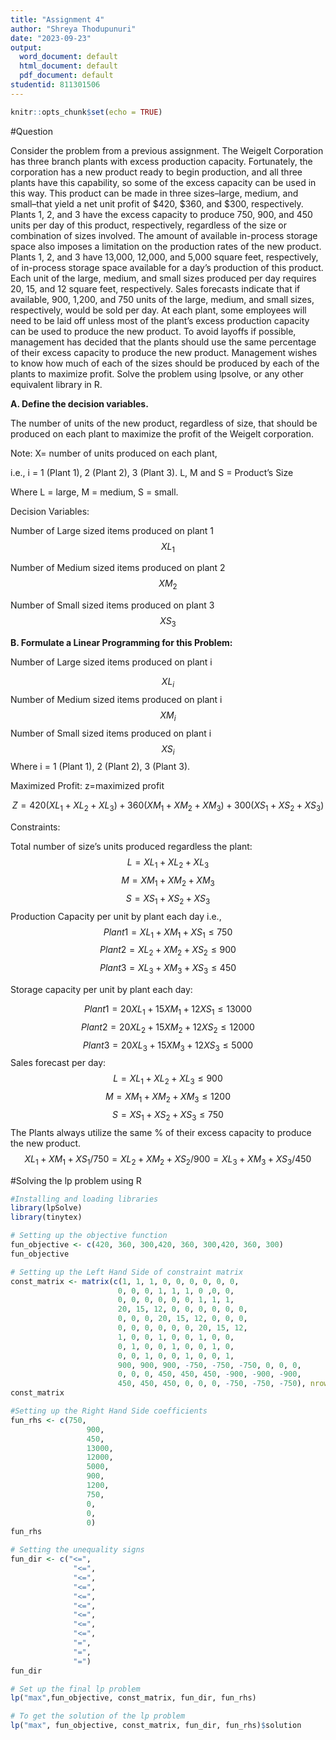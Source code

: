 ---
title: "Assignment 4"
author: "Shreya Thodupunuri"
date: "2023-09-23"
output:
  word_document: default
  html_document: default
  pdf_document: default
studentid: 811301506
---

```{r setup, include=FALSE}
knitr::opts_chunk$set(echo = TRUE)
```

#Question

Consider the problem from a previous assignment.
The Weigelt Corporation has three branch plants with excess production capacity. Fortunately,
the corporation has a new product ready to begin production, and all three plants have this
capability, so some of the excess capacity can be used in this way. This product can be made in
three sizes--large, medium, and small--that yield a net unit profit of $420, $360, and $300,
respectively. Plants 1, 2, and 3 have the excess capacity to produce 750, 900, and 450 units per
day of this product, respectively, regardless of the size or combination of sizes involved.
The amount of available in-process storage space also imposes a limitation on the production
rates of the new product. Plants 1, 2, and 3 have 13,000, 12,000, and 5,000 square feet,
respectively, of in-process storage space available for a day's production of this product. Each
unit of the large, medium, and small sizes produced per day requires 20, 15, and 12 square feet,
respectively.
Sales forecasts indicate that if available, 900, 1,200, and 750 units of the large, medium, and
small sizes, respectively, would be sold per day.
At each plant, some employees will need to be laid off unless most of the plant’s excess
production capacity can be used to produce the new product. To avoid layoffs if possible,
management has decided that the plants should use the same percentage of their excess capacity
to produce the new product.
Management wishes to know how much of each of the sizes should be produced by each of the
plants to maximize profit.
Solve the problem using lpsolve, or any other equivalent library in R.


**A. Define the decision variables.**

The number of units of the new product, regardless of size, that should be produced
on each plant to maximize the profit of the Weigelt corporation.

Note:
X= number of units produced on each plant,

i.e., i = 1 (Plant 1), 2 (Plant 2), 3 (Plant 3).
L, M and S = Product’s Size

Where L = large, M = medium, S = small.

Decision Variables:

Number of Large sized items produced on plant 1
$$XL_1$$ 

Number of Medium sized items produced on plant 2
$$XM_2$$

Number of Small sized items produced on plant 3
$$XS_3$$


**B. Formulate a Linear Programming for this Problem:**

Number of Large sized items produced on plant i

$$XL_i$$
Number of Medium sized items produced on plant i
$$XM_i$$
Number of Small sized items produced on plant i
$$XS_i$$
Where i = 1 (Plant 1), 2 (Plant 2), 3 (Plant 3).

Maximized Profit:
z=maximized profit

$$Z =420 (XL_1 + XL_2 + XL_3) + 360 (XM_1 + XM_2 + XM_3) +300 (XS_1 + XS_2 + XS_3)$$

Constraints:

Total number of size’s units produced regardless the plant:
 $$L=XL_1 + XL_2 + XL_3$$
$$M = XM_1 + XM_2 + XM_3$$
$$S = XS_1 + XS_2 + XS_3$$
Production Capacity per unit by plant each day
i.e.,
$$Plant 1 = XL_1 + XM_1 + XS_1 ≤ 750$$
$$Plant 2 = XL_2 + XM_2 + XS_2 ≤ 900$$
$$Plant 3 = XL_3 + XM_3+ XS_3 ≤ 450$$


Storage capacity per unit by plant each day:

$$Plant 1 = 20XL_1 + 15XM_1 + 12XS_1 ≤ 13000$$
$$Plant 2 = 20XL_2 + 15XM_2 + 12XS_2 ≤ 12000$$
$$Plant 3 = 20XL_3 + 15XM_3 + 12XS_3 ≤ 5000$$
Sales forecast per day:
$$L = XL_1 + XL_2 + XL_3 ≤ 900$$
$$M = XM_1 + XM_2 + XM_3 ≤ 1200$$
$$S = XS_1 + XS_2 + XS_3 ≤ 750$$
The Plants always utilize the same % of their excess capacity to produce the new
product.
$$XL_1 + XM_1 + XS_1/750 = XL_2 + XM_2 + XS_2/900 = XL_3 + XM_3 + XS_3/450$$

#Solving the lp  problem using R

```{r}
#Installing and loading libraries
library(lpSolve)
library(tinytex)
```

```{r}

# Setting up the objective function
fun_objective <- c(420, 360, 300,420, 360, 300,420, 360, 300)
fun_objective

```


```{r}
# Setting up the Left Hand Side of constraint matrix
const_matrix <- matrix(c(1, 1, 1, 0, 0, 0, 0, 0, 0,
                        0, 0, 0, 1, 1, 1, 0 ,0, 0,
                        0, 0, 0, 0, 0, 0, 1, 1, 1,
                        20, 15, 12, 0, 0, 0, 0, 0, 0,
                        0, 0, 0, 20, 15, 12, 0, 0, 0,
                        0, 0, 0, 0, 0, 0, 20, 15, 12,
                        1, 0, 0, 1, 0, 0, 1, 0, 0,
                        0, 1, 0, 0, 1, 0, 0, 1, 0,
                        0, 0, 1, 0, 0, 1, 0, 0, 1,
                        900, 900, 900, -750, -750, -750, 0, 0, 0,
                        0, 0, 0, 450, 450, 450, -900, -900, -900,
                        450, 450, 450, 0, 0, 0, -750, -750, -750), nrow = 12, byrow = TRUE)
const_matrix
```

```{r}
#Setting up the Right Hand Side coefficients
fun_rhs <- c(750,
                 900,
                 450,
                 13000,
                 12000,
                 5000,
                 900,
                 1200,
                 750,
                 0,
                 0,
                 0)
fun_rhs

```

```{r}



# Setting the unequality signs
fun_dir <- c("<=",
              "<=",
              "<=",
              "<=",
              "<=",
              "<=",
              "<=",
              "<=",
              "<=",
              "=",
              "=",
              "=")
fun_dir
```


```{r}


# Set up the final lp problem
lp("max",fun_objective, const_matrix, fun_dir, fun_rhs)
```

```{r}
# To get the solution of the lp problem
lp("max", fun_objective, const_matrix, fun_dir, fun_rhs)$solution

```

